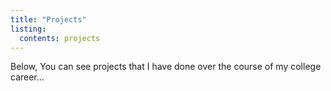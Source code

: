 ```yaml
---
title: "Projects" 
listing: 
  contents: projects
---
```

Below, You can see projects that I have done over the course of my college career...

```r
```
